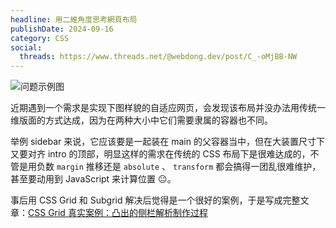 ```yaml
---
headline: 用二維角度思考網頁布局
publishDate: 2024-09-16
category: CSS
social:
  threads: https://www.threads.net/@webdong.dev/post/C_-oMjBB-NW
---
```


![问题示例图](problem-demo.webp)

近期遇到一个需求是实现下图样貌的自适应网页，会发现该布局并没办法用传统一维版面的方式达成，因为在两种大小中它们需要隶属的容器也不同。

举例 sidebar 来说，它应该要是一起装在 main 的父容器当中，但在大装置尺寸下又要对齐 intro 的顶部，明显这样的需求在传统的 CSS 布局下是很难达成的，不管是用负数 `margin` 推移还是 `absolute` 、 `transform` 都会搞得一团乱很难维护，甚至要动用到 JavaScript 来计算位置 😐。

事后用 CSS Grid 和 Subgrid 解决后觉得是一个很好的案例，于是写成完整文章：[CSS Grid 真实案例：凸出的侧栏解析制作过程](https://www.webdong.dev/post/real-use-case-of-css-grid-extended-sidebar/)
